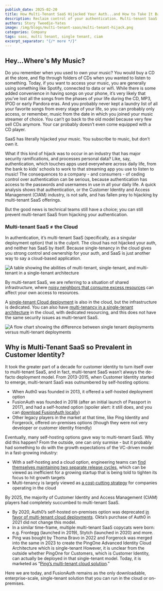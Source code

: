 ```yaml
---
publish_date: 2025-02-20
title: How Multi-Tenant SaaS Hijacked Your Auth...and How to Take It Back
description: Reclaim control of your authentication. Multi-tenant SaaS has hijacked customer identity (CIAM). Single-tenant cloud deployments can protect your data and security.
authors: Story Tweedie-Yates
image: /img/blogs/multi-tenant-saas/multi-tenant-hijack.png
categories: Company
tags: saas, multi tenant, single tenant, ciam
excerpt_separator: "{/* more */}"
---
```


## Hey...Where's My Music?

Do you remember when you used to own your music? You would buy a CD at the store, and flip through folders of CDs when you wanted to listen to something. Today, if you want to access your music, you are generally using something like Spotify, connected to data or wifi. While there is some added convenience in having songs on your phone, it’s very likely that you’ve lost all the songs from the phases of your life during the CD, MP3, IPOD or early Pandora eras. And you probably never kept a laundry list of all your favorite songs from every stage of your life, so you can probably only access, or remember, music from the date in which you joined your music streamer of choice. You can’t go back to the old model because very few sell CDs anymore. Your car probably doesn’t even come equipped with a CD player.

SaaS has literally hijacked your music. You subscribe to music, but don’t own it.

What if this kind of hijack was to occur in an industry that has major security ramifications, and processes personal data? Like, say, authentication, which touches apps used everywhere across daily life, from the bank to kids’ schools to work to that streaming app you use to listen to music! The consequences to a company - and consumers - of ceding control over authentication can be serious, because authentication has access to the passwords and usernames in use in all your daily life. A quick analysis shows that authentication, or the Customer Identity and Access Management (CIAM) industry, is not safe, and has fallen prey to hijacking by multi-tenant SaaS offerings.

But the good news is technical teams still have a choice; you can still prevent multi-tenant SaaS from hijacking your authentication.

### Multi-tenant SaaS ≠ the Cloud

In authentication, it’s multi-tenant SaaS (specifically, as a singular deployment option) that is the culprit. The cloud has not hijacked your auth, and neither has SaaS by itself. Because single-tenancy in the cloud gives you strong control and ownership for your auth, and SaaS is just another way to say a cloud-based application.

![A table showing the abilities of multi-tenant, single-tenant, and multi-tenant in a single-tenant architecture](/img/blogs/multi-tenant-saas/auth-hijack-table.png)

By multi-tenant SaaS, we are referring to a situation of shared infrastructure, where [noisy neighbors that consume excess resources](https://www.inngest.com/blog/fixing-multi-tenant-queueing-concurrency-problems) can affect your own access to resources.

A [single-tenant Cloud deployment](/resources/fusionauth-single-tenant-vs-multi-tenant.pdf) is also in the cloud, but the infrastructure is dedicated. You can also have [multi-tenancy in a single-tenant architecture](/blog/multi-tenancy-in-a-single-tenant-architecture) in the cloud, with dedicated resourcing, and this does not have the same security issues as multi-tenant SaaS.

![A flow chart showing the difference between single tenant deployments versus multi-tenant deployments](/img/blogs/multi-tenant-saas/single-vs-multi.png)

## Why is Multi-Tenant SaaS so Prevalent in Customer Identity?

It took the greater part of a decade for customer identity to turn itself over to multi-tenant SaaS, and in fact, multi-tenant SaaS wasn’t always the de-facto deployment model. From 2013-2015, when Customer Identity started to emerge, multi-tenant SaaS was outnumbered by self-hosting options:

- When Auth0 was founded in 2013, it offered a self-hosted deployment option
- FusionAuth was founded in 2018 (after an initial launch of Passport in 2017), and had a self-hosted option (spoiler alert: it still does, and you can [download FusionAuth locally](/get-started))
- Other legacy players in the market at that time, like Ping Identity and Forgerock, offered on-premises options (though they were not very developer or customer identity friendly)

Eventually, many self-hosting options gave way to multi-tenant SaaS. Why did this happen? From the outside, one can only surmise - but it probably had something to do with the growth expectations of the VC-driven model in a fast-growing industry:

- With a self-hosting and a cloud option, engineering teams can [find themselves maintaining two separate release cycles](https://www.uipath.com/blog/product-and-updates/simplifying-update-cycle-with-annual-self-host-releases), which can be viewed as inefficient for a growing startup that is being told to tighten its focus to hit growth targets
- Multi-tenancy is largely viewed as [a cost-cutting strategy](https://supertokens.medium.com/how-we-used-multi-tenancy-to-cut-our-aws-costs-by-50-9e3f68cf5414) for companies operating in the cloud

By 2025, the majority of Customer Identity and Access Management (CIAM) players had completely succumbed to multi-tenant SaaS.

- By 2020, Auth0’s self-hosted on-premises option was deprecated [in favor of multi-tenant cloud deployments](https://auth0.com/blog/auth0-architecture-running-in-multiple-cloud-providers-and-regions/). Okta’s purchase of Auth0 in 2021 did not change this model.
- In a similar time-frame, multiple multi-tenant SaaS copycats were born: e.g. Frontegg (launched in 2019), Stytch (launched in 2020) and more.
- Ping was bought by Thoma Bravo in 2022 and Forgerock was merged into the same in 2023 to create the PingOne Advanced Identity Cloud Architecture which is single-tenant However, it is unclear from the outside whether PingOne for Customers, which is Customer Identity, can actually be deployed in that single-tenant model. Today, it is marketed as “[Ping’s multi-tenant cloud solution](https://www.pingidentity.com/en/resources/blog/post/single-tenant-vs-multi-tenant-architecture.html#Single-Tenant-vs-Multi-Tenant-Which-is-Better).”

Here we are today, and FusionAuth remains as the only downloadable, enterprise-scale, single-tenant solution that you can run in the cloud or on-premises.
